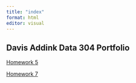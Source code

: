 ```yaml
---
title: "index"
format: html
editor: visual
---
```


## Davis Addink Data 304 Portfolio

[Homework 5](https://davisa11.github.io/data304-test/HW%205.html)

[Homework 7](https://davisa11.github.io/data304-test/HW%207.html)
